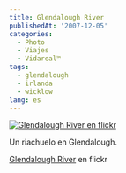 ```yaml
---
title: Glendalough River
publishedAt: '2007-12-05'
categories:
  - Photo
  - Viajes
  - Vidareal™
tags:
  - glendalough
  - irlanda
  - wicklow
lang: es
---
```


[![Glendalough River en flickr](https://farm3.static.flickr.com/2065/2088994792_ff5ffe9cb8.jpg)](http://www.flickr.com/photos/ryck/2088994792/ 'Glendalough River')

Un riachuelo en Glendalough.

[Glendalough River](http://www.flickr.com/photos/ryck/2088994792/) en flickr
